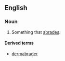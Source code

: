 ==English==

===Noun===
{{en-noun}}

#Something that [[abrade|abrades]].

====Derived terms====
* [[dermabrader]]